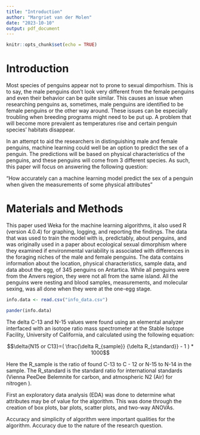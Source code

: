 ```yaml
---
title: "Introduction"
author: "Margriet van der Molen"
date: "2023-10-10"
output: pdf_document
---
```


```r
knitr::opts_chunk$set(echo = TRUE)
```

# Introduction

Most species of penguins appear not to prone to sexual dimporhism. This is to say, the male penguins don't look very different from the female penguins and even their behavior can be quite similar. This causes an issue when researching penguins as, sometimes, male penguins are identified to be female penguins or the other way around. These issues can be especially troubling when breeding programs might need to be put up. A problem that will become more prevalent as temperatures rise and certain penguin species' habitats disappear. 

In an attempt to aid the researchers in distinguishing male and female penguins, machine learning could well be an option to predict the sex of a penguin. The predictions will be based on physical characteristics of the penguins, and these penguins will come from 3 different species. As such, this paper will focus on answering the following question:

"How accurately can a machine learning model predict the sex of a penguin when given the measurements of some physical attributes"


\newpage


# Materials and Methods

This paper used Weka\cite{WEKA2016} for the machine learning algorithms, it also used R (version 4.0.4) for graphing, logging, and reporting the findings. The data that was used to train the model with is, predictably, about penguins, and was originally used in a paper about ecological sexual dimorphism where they examined if environmental variability is associated with differences in the foraging niches of the male and female penguins\cite{Gorman2014}. The data contains information about the location, physical characteristics, sample data, and data about the egg, of 345 penguins on Antartica. While all penguins were from the Anvers region, they were not all from the same island. All the penguins were nesting and blood samples, measurements, and molecular sexing, was all done when they were at the one-egg stage.

```r
info.data <- read.csv("info_data.csv")

pander(info.data)
```


The delta C-13 and N-15 values were found using an elemental analyzer interfaced with an isotope ratio mass spectrometer at the Stable Isotope Facility, University of California, and calculated using the following equation:

$$\delta{N15 or C13}=( \frac{\delta R_{sample}} {\delta R_{standard}} - 1 ) * 1000$$

Here the R_sample is the ratio of found C-13 to C - 12 or N-15 to N-14 in the sample. The R_standard is the standard ratio for international standards (Vienna PeeDee Belemnite for carbon, and atmospheric N2 (Air) for nitrogen ).

\newpage

First an exploratory data analysis (EDA) was done to determine what attributes may be of value for the algorithm. This was done through the creation of box plots, bar plots, scatter plots, and two-way ANOVAs.

Accuracy and simplicity of algorithm were important qualities for the algorithm. Accuracy due to the nature of the research question. 


\begin{thebibliography}{9}

\bibitem{WEKA2016}
Eibe Frank, Mark A. Hall, and Ian H. Witten (2016). \textit {The WEKA Workbench. Online Appendix for "Data Mining: Practical Machine Learning Tools and Techniques", Morgan Kaufmann, Fourth Edition, 2016.}

\bibitem{Pander}
Daróczi G, Tsegelskyi R (2022).: \textit {pander:  An R ’Pandoc’ Writer. R package version 0.6.5},https://CRAN.R-project.org/package=pander

\bibitem{Gorman2014}
Gorman KB, Williams TD, Fraser WR (2014)\textit {Ecological Sexual Dimorphism and Environmental Variability within a Community of Antarctic Penguins (Genus Pygoscelis). PLoS ONE 9(3): e90081.}, doi:10.1371/journal.pone.0090081




\end{thebibliography}
